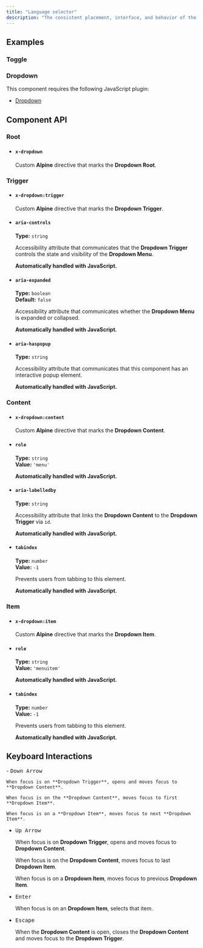 ```yaml
---
title: "Language selector"
description: "The consistent placement, interface, and behavior of the language selection component allows users to easily find and access content in the language the user is most comfortable in."
---
```


## Examples

### Toggle

<ComponentPreview title="Language Selector" component="language-selector" variant="language-selector" />

### Dropdown

This component requires the following JavaScript plugin:
  - [Dropdown](/javascript#dropdown)

<ComponentPreview title="Language Selector" component="language-selector" variant="language-selector-menu" />

## Component API

### Root

<ContentList>

  - #### `x-dropdown`
    
    Custom **Alpine** directive that marks the **Dropdown Root**.
  
</ContentList>

### Trigger

<ContentList>

  - #### `x-dropdown:trigger`
    
    Custom **Alpine** directive that marks the **Dropdown Trigger**.

  - #### `aria-controls`

    **Type:** `string`

    Accessibility attribute that communicates that the **Dropdown Trigger** controls the state and visibility of the **Dropdown Menu**.

    **Automatically handled with JavaScript.**

  - #### `aria-expanded`
    
    **Type:** `boolean`<br/>**Default:** `false`

    Accessibility attribute that communicates whether the **Dropdown Menu** is expanded or collapsed. 

    **Automatically handled with JavaScript.**

  - #### `aria-haspopup`

    **Type:** `string`

    Accessibility attribute that communicates that this component has an interactive popup element.

    **Automatically handled with JavaScript.**
  
</ContentList>

### Content

<ContentList>

  - #### `x-dropdown:content`
    
    Custom **Alpine** directive that marks the **Dropdown Content**.

  - #### `role`

    **Type:** `string`<br/>**Value:** `'menu'`

    **Automatically handled with JavaScript.**

  - #### `aria-labelledby`

    **Type:** `string`

    Accessibility attribute that links the **Dropdown Content** to the **Dropdown Trigger** via `id`. 

    **Automatically handled with JavaScript.**

  - #### `tabindex`

    **Type:** `number`<br/>**Value:** `-1`

    Prevents users from tabbing to this element.

    **Automatically handled with JavaScript.**
  
</ContentList>

### Item

<ContentList>

  - #### `x-dropdown:item`
    
    Custom **Alpine** directive that marks the **Dropdown Item**.

  - #### `role`

    **Type:** `string`<br/>**Value:** `'menuitem'`

    **Automatically handled with JavaScript.**

  - #### `tabindex`

    **Type:** `number`<br/>**Value:** `-1`

    Prevents users from tabbing to this element.

    **Automatically handled with JavaScript.**
  
</ContentList>

## Keyboard Interactions

<ContentList>
  - <kbd>Down Arrow</kbd>
    
    When focus is on **Dropdown Trigger**, opens and moves focus to **Dropdown Content**.

    When focus is on the **Dropdown Content**, moves focus to first **Dropdown Item**.

    When focus is on a **Dropdown Item**, moves focus to next **Dropdown Item**.

  - <kbd>Up Arrow</kbd>
  
    When focus is on **Dropdown Trigger**, opens and moves focus to **Dropdown Content**.

    When focus is on the **Dropdown Content**, moves focus to last **Dropdown Item**.

    When focus is on a **Dropdown Item**, moves focus to previous **Dropdown Item**.

  - <kbd>Enter</kbd>
  
    When focus is on an **Dropdown Item**, selects that item.

  - <kbd>Escape</kbd>
  
    When the **Dropdown Content** is open, closes the **Dropdown Content** and moves focus to the **Dropdown Trigger**.
</ContentList>
